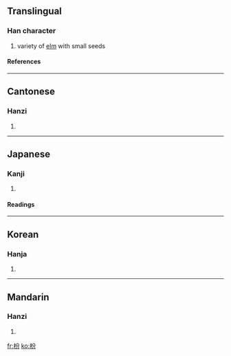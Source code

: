 ==Translingual==
===Han character===
{{Han char|rn=75|rad=木|as=04|sn=8|four=4892<sub>7</sub>|canj=木金尸竹 (DCSH)}}
# variety of [[elm]] with small seeds
====References====
{{Han ref|kx=0515.040|dkj=14534|dj=0903.040|hdz=21173.040|uh=678C|ud=26508|bh=CCDE|bd=52446}}

----
==Cantonese==
===Hanzi===
{{yue-hanzi|jyut=|y=fan1}}
# {{defn|Cantonese}}

----
==Japanese==
===Kanji===
{{ja-kanji|grade=|rs=木04}}
# {{defn|Japanese}} 
====Readings====
{{ja-readings|on=[[ふん]] (fun)|kun=[[そぎ]] (sogi)}}

----
==Korean==
===Hanja===
{{ko-hanja|hangeul=[[분]]|eumhun=|rv=bun|mr=pun|y=pun}}
# {{defn|Korean}}

----
==Mandarin==
===Hanzi===
{{cmn-hanzi|pin=[[fén]] (fen2), [[fū]] (fu1)|wg=fen<sup>2</sup>, fu<sup>1</sup>}}
# {{defn|Mandarin}}

[[fr:枌]]
[[ko:枌]]